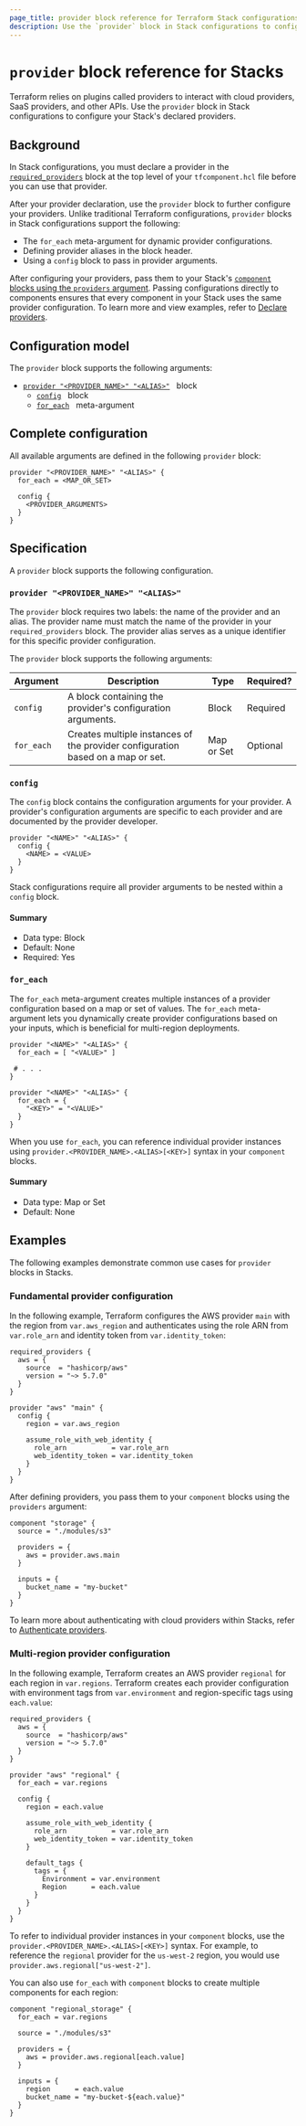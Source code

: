 ```yaml
---
page_title: provider block reference for Terraform Stack configurations
description: Use the `provider` block in Stack configurations to configure providers for your Stack components.
---
```


# `provider` block reference for Stacks

Terraform relies on plugins called providers to interact with cloud providers, SaaS providers, and other APIs. Use the `provider` block in Stack configurations to configure your Stack's declared providers.

## Background

In Stack configurations, you must declare a provider in the [`required_providers`](/terraform/language/block/stack/configuration/required_providers) block at the top level of your `tfcomponent.hcl` file before you can use that provider.

After your provider declaration, use the `provider` block to further configure your providers. Unlike traditional Terraform configurations, `provider` blocks in Stack configurations support the following:

- The `for_each` meta-argument for dynamic provider configurations.
- Defining provider aliases in the block header.
- Using a `config` block to pass in provider arguments.

After configuring your providers, pass them to your Stack's [`component` blocks using the `providers` argument](/terraform/language/block/stack/configuration/component#providers). Passing configurations directly to components ensures that every component in your Stack uses the same provider configuration. To learn more and view examples, refer to [Declare providers](/terraform/language/stacks/create/declare-providers).

## Configuration model

The `provider` block supports the following arguments:

- [`provider "<PROVIDER_NAME>" "<ALIAS>"`](#provider) &nbsp; block
  - [`config`](#config) &nbsp; block
  - [`for_each`](#for_each) &nbsp; meta-argument

## Complete configuration

All available arguments are defined in the following `provider` block:

```hcl
provider "<PROVIDER_NAME>" "<ALIAS>" {
  for_each = <MAP_OR_SET>

  config {
    <PROVIDER_ARGUMENTS>
  }
}
```

## Specification

A `provider` block supports the following configuration.

### `provider "<PROVIDER_NAME>" "<ALIAS>"`

The `provider` block requires two labels: the name of the provider and an alias. The provider name must match the name of the provider in your `required_providers` block. The provider alias serves as a unique identifier for this specific provider configuration.

The `provider` block supports the following arguments:

| Argument | Description | Type | Required? |
| --- | --- | --- | --- |
| `config` | A block containing the provider's configuration arguments. | Block | Required |
| `for_each` | Creates multiple instances of the provider configuration based on a map or set. | Map or Set | Optional |

### `config`

The `config` block contains the configuration arguments for your provider. A provider's configuration arguments are specific to each provider and are documented by the provider developer.

```hcl
provider "<NAME>" "<ALIAS>" {
  config {
    <NAME> = <VALUE>
  }
}
```

Stack configurations require all provider arguments to be nested within a `config` block.

#### Summary

- Data type: Block
- Default: None
- Required: Yes

### `for_each`

The `for_each` meta-argument creates multiple instances of a provider configuration based on a map or set of values. The `for_each` meta-argument lets you dynamically create provider configurations based on your inputs, which is beneficial for multi-region deployments.

<Tabs>

<Tab heading="List of values">

```hcl
provider "<NAME>" "<ALIAS>" {
  for_each = [ "<VALUE>" ]

 # . . .
}
```

</Tab>

<Tab heading="Map of key-value pairs">

```hcl
provider "<NAME>" "<ALIAS>" {
  for_each = {
    "<KEY>" = "<VALUE>"
  }
}
```

</Tab>

</Tabs>

When you use `for_each`, you can reference individual provider instances using `provider.<PROVIDER_NAME>.<ALIAS>[<KEY>]` syntax in your `component` blocks.

#### Summary

- Data type: Map or Set
- Default: None

## Examples

The following examples demonstrate common use cases for `provider` blocks in Stacks.

### Fundamental provider configuration

In the following example, Terraform configures the AWS provider `main` with the region from `var.aws_region` and authenticates using the role ARN from `var.role_arn` and identity token from `var.identity_token`:

```hcl
required_providers {
  aws = {
    source  = "hashicorp/aws"
    version = "~> 5.7.0"
  }
}

provider "aws" "main" {
  config {
    region = var.aws_region

    assume_role_with_web_identity {
      role_arn           = var.role_arn
      web_identity_token = var.identity_token
    }
  }
}
```


After defining providers, you pass them to your `component` blocks using the `providers` argument:

```hcl
component "storage" {
  source = "./modules/s3"

  providers = {
    aws = provider.aws.main
  }

  inputs = {
    bucket_name = "my-bucket"
  }
}
```

To learn more about authenticating with cloud providers within Stacks, refer to [Authenticate providers](/terraform/language/stacks/create/authenticate-providers).


### Multi-region provider configuration

In the following example, Terraform creates an AWS provider `regional` for each region in `var.regions`. Terraform creates each provider configuration with environment tags from `var.environment` and region-specific tags using `each.value`:

```hcl
required_providers {
  aws = {
    source  = "hashicorp/aws"
    version = "~> 5.7.0"
  }
}

provider "aws" "regional" {
  for_each = var.regions

  config {
    region = each.value

    assume_role_with_web_identity {
      role_arn           = var.role_arn
      web_identity_token = var.identity_token
    }

    default_tags {
      tags = {
        Environment = var.environment
        Region      = each.value
      }
    }
  }
}
```

To refer to individual provider instances in your `component` blocks, use the `provider.<PROVIDER_NAME>.<ALIAS>[<KEY>]` syntax. For example, to reference the `regional` provider for the `us-west-2` region, you would use `provider.aws.regional["us-west-2"]`.

You can also use `for_each` with `component` blocks to create multiple components for each region:

```hcl
component "regional_storage" {
  for_each = var.regions

  source = "./modules/s3"

  providers = {
    aws = provider.aws.regional[each.value]
  }

  inputs = {
    region      = each.value
    bucket_name = "my-bucket-${each.value}"
  }
}
```

